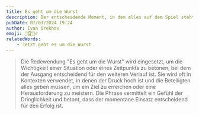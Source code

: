 ```yaml
---
title: Es geht um die Wurst
description: Der entscheidende Moment, in dem alles auf dem Spiel steht.
pubDate: 07/03/2024 19:24
author: Ivan Orekhov
emoji: 🌭🏆🤼‍♂️
relatedWords:
    - Jetzt geht es um die Wurst
---
```


> Die Redewendung "Es geht um die Wurst" wird eingesetzt, um die Wichtigkeit einer Situation oder eines Zeitpunkts zu betonen,
> bei dem der Ausgang entscheidend für den weiteren Verlauf ist.
> Sie wird oft in Kontexten verwendet, in denen der Druck hoch ist und die Beteiligten alles geben müssen,
> um ein Ziel zu erreichen oder eine Herausforderung zu meistern.
> Die Phrase vermittelt ein Gefühl der Dringlichkeit und betont, dass der momentane Einsatz entscheidend für den Erfolg ist.


